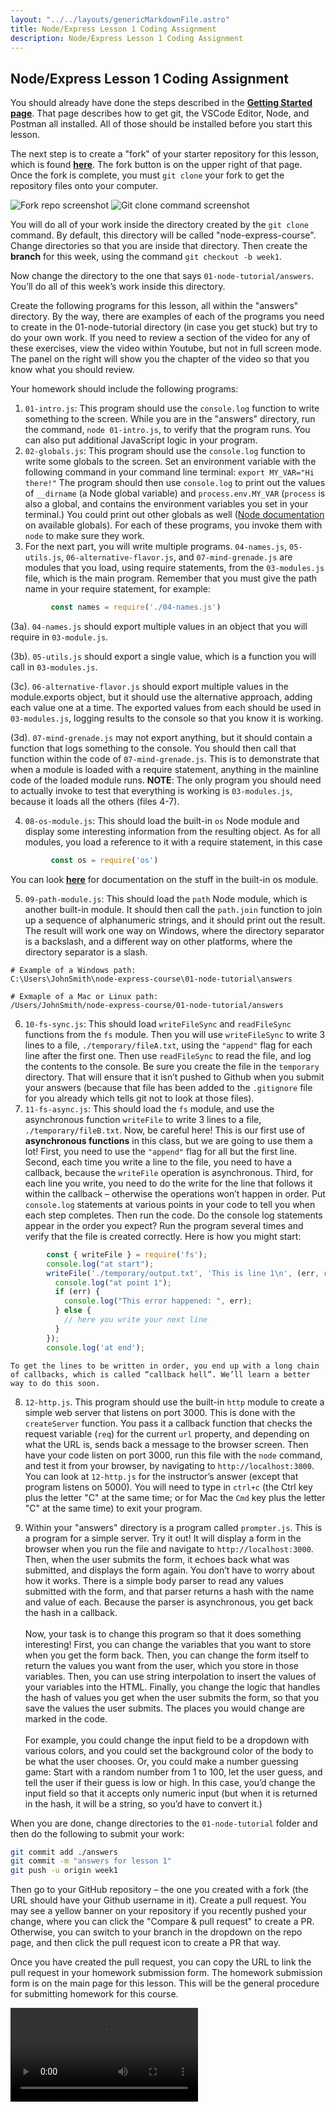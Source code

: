 ```yaml
---
layout: "../../layouts/genericMarkdownFile.astro"
title: Node/Express Lesson 1 Coding Assignment
description: Node/Express Lesson 1 Coding Assignment
---
```





## Node/Express Lesson 1 Coding Assignment

You should already have done the steps described in the **[Getting Started page](./node-setup)**. That page describes how to get git, the VSCode Editor, Node, and Postman all installed. All of those should be installed before you start this lesson.

The next step is to create a "fork" of your starter repository for this lesson, which is found **[here](https://github.com/Code-the-Dream-School/node-express-course)**. The fork button is on the upper right of that page. Once the fork is complete, you must `git clone` your fork to get the repository files onto your computer.

<WarningCallout title="Careful!"
                text="Please don’t clone the original Code-the-Dream repository, as if you do that, you will not be able to push your work to Github."/>

![Fork repo screenshot](/fork-button.png)
![Git clone command screenshot](/git-clone.png)

You will do all of your work inside the directory created by the `git clone` command. By default, this directory will be called "node-express-course". Change directories so that you are inside that directory. Then create the **branch** for this week, using the command `git checkout -b week1`.

Now change the directory to the one that says `01-node-tutorial/answers`. You’ll do all of this week’s work inside this directory.

Create the following programs for this lesson, all within the "answers" directory. By the way, there are examples of each of the programs you need to create in the 01-node-tutorial directory (in case you get stuck) but try to do your own work. If you need to review a section of the video for any of these exercises, view the video within Youtube, but not in full screen mode. The panel on the right will show you the chapter of the video so that you know what you should review.

Your homework should include the following programs:
1.  `01-intro.js`: This program should use the `console.log` function to write something to the screen. While you are in the "answers" directory, run the command, `node 01-intro.js`, to verify that the program runs. You can also put additional JavaScript logic in your program.
2.  `02-globals.js`: This program should use the `console.log` function to write some globals to the screen. Set an environment variable with the following command in your command line terminal: `export MY_VAR="Hi there!"` The program should then use `console.log` to print out the values of `__dirname` (a Node global variable) and `process.env.MY_VAR` (`process` is also a global, and contains the environment variables you set in your terminal.) You could print out other globals as well ([Node documentation](https://nodejs.org/api/globals.html#global-objects) on available globals). For each of these programs, you invoke them with `node` to make sure they work.
3.  For the next part, you will write multiple programs. `04-names.js`, `05-utils.js`, `06-alternative-flavor.js`, and `07-mind-grenade.js` are modules that you load, using require statements, from the `03-modules.js` file, which is the main program. Remember that you must give the path name in your require statement, for example:
```js
         const names = require('./04-names.js')
```
(3a). `04-names.js` should export multiple values in an object that you will require in `03-module.js`.

(3b). `05-utils.js` should export a single value, which is a function you will call in `03-modules.js`.

(3c). `06-alternative-flavor.js` should export multiple values in the module.exports object, but it should use the alternative approach, adding each value one at a time. The exported values from each should be used in `03-modules.js`, logging results to the console so that you know it is working.

(3d). `07-mind-grenade.js` may not export anything, but it should contain a function that logs something to the console. You should then call that function within the code of `07-mind-grenade.js`. This is to demonstrate that when a module is loaded with a require statement, anything in the mainline code of the loaded module runs.
**NOTE**: The only program you should need to actually invoke to test that everything is working is `03-modules.js`, because it loads all the others (files 4-7).

4.  `08-os-module.js`: This should load the built-in `os` Node module and display some interesting information from the resulting object. As for all modules, you load a reference to it with a require statement, in this case
```js
         const os = require('os')
```
You can look **[here](https://nodejs.org/api/os.html)** for documentation on the stuff in the built-in os module.

5.  `09-path-module.js`: This should load the `path` Node module, which is another built-in module. It should then call the `path.join` function to join up a sequence of alphanumeric strings, and it should print out the result. The result will work one way on Windows, where the directory separator is a backslash, and a different way on other platforms, where the directory separator is a slash.
```
# Example of a Windows path:
C:\Users\JohnSmith\node-express-course\01-node-tutorial\answers

# Exmaple of a Mac or Linux path:
/Users/JohnSmith/node-express-course/01-node-tutorial/answers
```
6.  `10-fs-sync.js`: This should load `writeFileSync` and `readFileSync` functions from the `fs` module. Then you will use `writeFileSync` to write 3 lines to a file, `./temporary/fileA.txt`, using the `"append"` flag for each line after the first one. Then use `readFileSync` to read the file, and log the contents to the console. Be sure you create the file in the `temporary` directory. That will ensure that it isn’t pushed to Github when you submit your answers (because that file has been added to the `.gitignore` file for you already which tells git not to look at those files).
7.  `11-fs-async.js`: This should load the `fs` module, and use the asynchronous function `writeFile` to write 3 lines to a file, `./temporary/fileB.txt`. Now, be careful here! This is our first use of **asynchronous functions** in this class, but we are going to use them a lot! First, you need to use the `"append"` flag for all but the first line. Second, each time you write a line to the file, you need to have a callback, because the `writeFile` operation is asynchronous. Third, for each line you write, you need to do the write for the line that follows it within the callback – otherwise the operations won’t happen in order. Put `console.log` statements at various points in your code to tell you when each step completes. Then run the code. Do the console log statements appear in the order you expect? Run the program several times and verify that the file is created correctly. Here is how you might start:

```js
        const { writeFile } = require('fs');
        console.log("at start");
        writeFile('./temporary/output.txt', 'This is line 1\n', (err, result) => {
          console.log("at point 1");
          if (err) {
            console.log("This error happened: ", err);
          } else {
            // here you write your next line
          }
        });
        console.log('at end');
```
    To get the lines to be written in order, you end up with a long chain of callbacks, which is called “callback hell”. We’ll learn a better way to do this soon.

8.  `12-http.js`. This program should use the built-in `http` module to create a simple web server that listens on port 3000. This is done with the `createServer` function. You pass it a callback function that checks the request variable (`req`) for the current `url` property, and depending on what the URL is, sends back a message to the browser screen. Then have your code listen on port 3000, run this file with the `node` command, and test it from your browser, by navigating to `http://localhost:3000`. You can look at `12-http.js` for the instructor’s answer (except that program listens on 5000). You will need to type in `ctrl+c` (the Ctrl key plus the letter "C" at the same time; or for Mac the `Cmd` key plus the letter "C" at the same time) to exit your program.

9. Within your "answers" directory is a program called `prompter.js`. This is a program for a simple server. Try it out! It will display a form in the browser when you run the file and navigate to `http://localhost:3000`. Then, when the user submits the form, it echoes back what was submitted, and displays the form again. You don’t have to worry about how it works. There is a simple body parser to read any values submitted with the form, and that parser returns a hash with the name and value of each. Because the parser is asynchronous, you get back the hash in a callback.<br/><br/>
Now, your task is to change this program so that it does something interesting! First, you can change the variables that you want to store when you get the form back. Then, you can change the form itself to return the values you want from the user, which you store in those variables. Then, you can use string interpolation to insert the values of your variables into the HTML. Finally, you change the logic that handles the hash of values you get when the user submits the form, so that you save the values the user submits. The places you would change are marked in the code.<br/><br/>
For example, you could change the input field to be a dropdown with various colors, and you could set the background color of the body to be what the user chooses. Or, you could make a number guessing game: Start with a random number from 1 to 100, let the user guess, and tell the user if their guess is low or high. In this case, you’d change the input field so that it accepts only numeric input (but when it is returned in the hash, it will be a string, so you’d have to convert it.)

When you are done, change directories to the `01-node-tutorial` folder and then do the following to submit your work:

```bash
git commit add ./answers
git commit -m "answers for lesson 1"
git push -u origin week1
```

Then go to your GitHub repository – the one you created with a fork (the URL should have your Github username in it). Create a pull request. You may see a yellow banner on your repository if you recently pushed your change, where you can click the "Compare & pull request" to create a PR. Otherwise, you can switch to your branch in the dropdown on the repo page, and then click the pull request icon to create a PR that way.

<WarningCallout title="Careful!" text="The target of the pull request should be the main branch of the repository you created when you forked -- not the Code-the-Dream-School main branch!" />

 Once you have created the pull request, you can copy the URL to link the pull request in your homework submission form. The homework submission form is on the main page for this lesson. This will be the general procedure for submitting homework for this course.

<video controls title='Open a PR walkthrough' src='/submit-pr.mov' />


When you submit your homework, you also submit your answers to the mindset assignment,
if there is one for that lesson.
